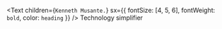 <Text
  children={`Kenneth Musante.`}
  sx={{ fontSize: [4, 5, 6], fontWeight: `bold`, color: `heading` }}
/>
Technology simplifier